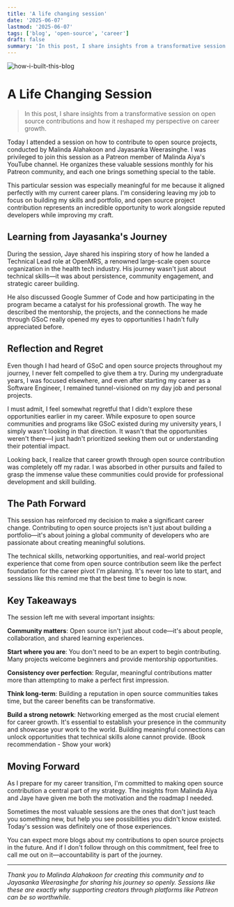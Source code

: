 ```yaml
---
title: 'A life changing session'
date: '2025-06-07'
lastmod: '2025-06-07'
tags: ['blog', 'open-source', 'career']
draft: false
summary: 'In this post, I share insights from a transformative session on open source contributions led by Malinda Alahakoon and Jayasanka Weerasinghe, and how it inspired my career transition plans.'
---
```


![how-i-built-this-blog](/images/articles/jayasanka.png)

# A Life Changing Session

> In this post, I share insights from a transformative session on open source contributions and how it reshaped my perspective on career growth.

Today I attended a session on how to contribute to open source projects, conducted by Malinda Alahakoon and Jayasanka Weerasinghe. I was privileged to join this session as a Patreon member of Malinda Aiya's YouTube channel. He organizes these valuable sessions monthly for his Patreon community, and each one brings something special to the table.

This particular session was especially meaningful for me because it aligned perfectly with my current career plans. I'm considering leaving my job to focus on building my skills and portfolio, and open source project contribution represents an incredible opportunity to work alongside reputed developers while improving my craft.

## Learning from Jayasanka's Journey

During the session, Jaye shared his inspiring story of how he landed a Technical Lead role at OpenMRS, a renowned large-scale open source organization in the health tech industry. His journey wasn't just about technical skills—it was about persistence, community engagement, and strategic career building.

He also discussed Google Summer of Code and how participating in the program became a catalyst for his professional growth. The way he described the mentorship, the projects, and the connections he made through GSoC really opened my eyes to opportunities I hadn't fully appreciated before.

## Reflection and Regret

Even though I had heard of GSoC and open source projects throughout my journey, I never felt compelled to give them a try. During my undergraduate years, I was focused elsewhere, and even after starting my career as a Software Engineer, I remained tunnel-visioned on my day job and personal projects.

I must admit, I feel somewhat regretful that I didn't explore these opportunities earlier in my career. While exposure to open source communities and programs like GSoC existed during my university years, I simply wasn't looking in that direction. It wasn't that the opportunities weren't there—I just hadn't prioritized seeking them out or understanding their potential impact.

Looking back, I realize that career growth through open source contribution was completely off my radar. I was absorbed in other pursuits and failed to grasp the immense value these communities could provide for professional development and skill building.

## The Path Forward

This session has reinforced my decision to make a significant career change. Contributing to open source projects isn't just about building a portfolio—it's about joining a global community of developers who are passionate about creating meaningful solutions.

The technical skills, networking opportunities, and real-world project experience that come from open source contribution seem like the perfect foundation for the career pivot I'm planning. It's never too late to start, and sessions like this remind me that the best time to begin is now.

## Key Takeaways

The session left me with several important insights:

**Community matters**: Open source isn't just about code—it's about people, collaboration, and shared learning experiences.

**Start where you are**: You don't need to be an expert to begin contributing. Many projects welcome beginners and provide mentorship opportunities.

**Consistency over perfection**: Regular, meaningful contributions matter more than attempting to make a perfect first impression.

**Think long-term**: Building a reputation in open source communities takes time, but the career benefits can be transformative.

**Build a strong netowrk**: Networking emerged as the most crucial element for career growth. It's essential to establish your presence in the community and showcase your work to the world. Building meaningful connections can unlock opportunities that technical skills alone cannot provide. (Book recommendation - Show your work)

## Moving Forward

As I prepare for my career transition, I'm committed to making open source contribution a central part of my strategy. The insights from Malinda Aiya and Jaye have given me both the motivation and the roadmap I needed.

Sometimes the most valuable sessions are the ones that don't just teach you something new, but help you see possibilities you didn't know existed. Today's session was definitely one of those experiences.

You can expect more blogs about my contributions to open source projects in the future. And if I don't follow through on this commitment, feel free to call me out on it—accountability is part of the journey.

---

_Thank you to Malinda Alahakoon for creating this community and to Jayasanka Weerasinghe for sharing his journey so openly. Sessions like these are exactly why supporting creators through platforms like Patreon can be so worthwhile._

